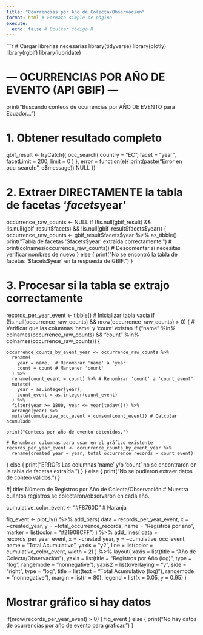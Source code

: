 ```yaml
---
title: "Ocurrencias por Año de Colecta/Observación"
format: html # Formato simple de página
execute:
  echo: false # Ocultar código R
---
```


```r
# Cargar librerías necesarias
library(tidyverse)
library(plotly)
library(rgbif)
library(lubridate)

# --- OCURRENCIAS POR AÑO DE EVENTO (API GBIF) ---
print("Buscando conteos de ocurrencias por AÑO DE EVENTO para Ecuador...")

# 1. Obtener resultado completo
gbif_result <- tryCatch({
  occ_search(
    country = "EC", facet = "year", facetLimit = 200, limit = 0
  )
}, error = function(e){
  print(paste("Error en occ_search:", e$message))
  NULL
})

# 2. Extraer DIRECTAMENTE la tabla de facetas '$facets$year'
occurrence_raw_counts <- NULL 
if (!is.null(gbif_result) && !is.null(gbif_result$facets) && !is.null(gbif_result$facets$year)) {
  occurrence_raw_counts <- gbif_result$facets$year %>% as_tibble() 
  print("Tabla de facetas '$facets$year' extraída correctamente.")
  # print(colnames(occurrence_raw_counts)) # Descomentar si necesitas verificar nombres de nuevo
} else {
  print("No se encontró la tabla de facetas '$facets$year' en la respuesta de GBIF.")
}

# 3. Procesar si la tabla se extrajo correctamente
records_per_year_event <- tibble() # Inicializar tabla vacía
if (!is.null(occurrence_raw_counts) && nrow(occurrence_raw_counts) > 0) {
  # Verificar que las columnas 'name' y 'count' existan
  if ("name" %in% colnames(occurrence_raw_counts) && "count" %in% colnames(occurrence_raw_counts)) {
    
    occurrence_counts_by_event_year <- occurrence_raw_counts %>%
      rename(
        year = name,  # Renombrar 'name' a 'year'
        count = count # Mantener 'count'
      ) %>% 
      rename(count_event = count) %>% # Renombrar 'count' a 'count_event'
      mutate(
        year = as.integer(year), 
        count_event = as.integer(count_event)
      ) %>%
      filter(year >= 1800, year <= year(today())) %>% 
      arrange(year) %>%
      mutate(cumulative_occ_event = cumsum(count_event)) # Calcular acumulado
    
    print("Conteos por año de evento obtenidos.")
    
    # Renombrar columnas para usar en el gráfico existente
    records_per_year_event <- occurrence_counts_by_event_year %>%
      rename(created_year = year, total_occurrence_records = count_event)
    
  } else {
    print("ERROR: Las columnas 'name' y/o 'count' no se encontraron en la tabla de facetas extraída.")
  }
} else {
  print("No se pudieron extraer datos de conteo válidos.")
}

#| title: Número de Registros por Año de Colecta/Observación
# Muestra cuántos registros se colectaron/observaron en cada año.

cumulative_color_event <- "#F8760D" # Naranja

fig_event <- plot_ly() %>%
  add_bars(
    data = records_per_year_event, x = ~created_year, y = ~total_occurrence_records,
    name = "Registros por año", marker = list(color = "#21908CFF")
  ) %>%
  add_lines(
    data = records_per_year_event, x = ~created_year, y = ~cumulative_occ_event,
    name = "Total Acumulativo", yaxis = "y2", line = list(color = cumulative_color_event, width = 2)
  ) %>%
  layout(
    xaxis = list(title = "Año de Colecta/Observación"),
    yaxis = list(title = "Registros por Año (log)", type = "log", rangemode = "nonnegative"),
    yaxis2 = list(overlaying = "y", side = "right", type = "log", title = list(text = "Total Acumulativo (log)"), rangemode = "nonnegative"),
    margin = list(r = 80), legend = list(x = 0.05, y = 0.95)
  )

# Mostrar gráfico si hay datos
if(nrow(records_per_year_event) > 0) {
  fig_event
} else {
  print("No hay datos de ocurrencias por año de evento para graficar.")
}